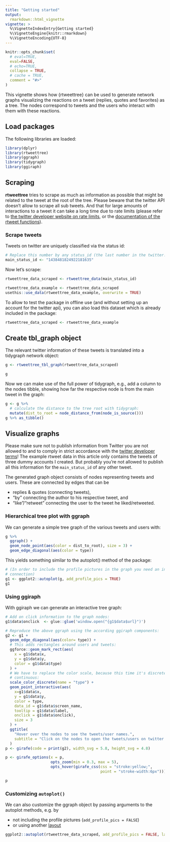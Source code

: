 ```yaml
---
title: "Getting started"
output: 
  rmarkdown::html_vignette
vignette: >
  %\VignetteIndexEntry{Getting started}
  %\VignetteEngine{knitr::rmarkdown}
  %\VignetteEncoding{UTF-8}
---
```


```r
knitr::opts_chunk$set(
  # eval=TRUE,
  eval=FALSE,
  # echo=TRUE,
  collapse = TRUE,
  # cache = TRUE,
  comment = "#>"
)
```

This vignette shows how {rtweettree} can be used to generate network graphs
visualizing the reactions on a tweet (replies, quotes and favorites) as a tree.
The nodes correspond to tweets and the users who interact with them with these
reactions.


## Load packages

The following libraries are loaded:

```r
library(dplyr)
library(rtweettree)
library(ggraph)
library(tidygraph)
library(ggiraph)
```

## Scraping 

**rtweettree** tries to scrape as much as information as possible that might be
related to the tweet at the root of the tree. Please beware that the twitter API
doesn't allow to scrape all sub tweets. And that for large amounts of
interactions to a tweet it can take a long time due to rate limits (please refer
to [the twitter developer website on rate
limits](https://developer.twitter.com/en/docs/basics/rate-limiting), or the
[documentation of the rtweet
functions](https://docs.ropensci.org/rtweet/reference/index.html)).

### Scrape tweets

Tweets on twitter are uniquely classified via the status id:

```r
# Replace this number by any status_id (the last number in the twitter.com url of a tweet):
main_status_id <- "1438481824922181635"
```

Now let's scrape:

```r
rtweettree_data_scraped <- rtweettree_data(main_status_id)
```

```r
rtweettree_data_example <- rtweettree_data_scraped
usethis::use_data(rtweettree_data_example, overwrite = TRUE)
```


To allow to test the package in offline use (and without setting up an account
for the twitter api), you can also load this dataset which is already included in the package:
```r
rtweettree_data_scraped <- rtweettree_data_example
```



## Create tbl_graph object

The relevant twitter information of these tweets is translated into a tidygraph network object: 

```r
g <- rtweettree_tbl_graph(rtweettree_data_scraped)
```


```r
g
```

Now we can make use of the full power of tidygraph, e.g.,  add a column to the
nodes tibble, showing how far the respective node is from the main tweet in the
graph:

```r
g <- g %>%     
  # calculate the distance to the tree root with tidygraph:
  mutate(dist_to_root = node_distance_from(node_is_source()))
g %>% as_tibble()
```


## Visualize graphs

Please make sure not to publish information from Twitter you are not allowed to
and to comply in strict accordance with the [twitter developer
terms](https://developer.twitter.com/en/developer-terms/more-on-restricted-use-cases)!
The example rtweet data in this article only contains the tweets of three dummy
accounts I created. But probably you're not allowed to publish all this
information for the `main_status_id` of any other tweet.

The generated graph object consists of nodes representing tweets and users.
These are connected by edges that can be

* replies & quotes (connecting tweets),
* "by" connecting the author to his respective tweet, and 
* "like"/"retweet" connecting the user to the tweet he liked/retweeted. 

### Hierarchical tree plot with ggraph

We can generate a simple tree graph of the various tweets and users with:

```r
g %>% 
  ggraph() + 
  geom_node_point(aes(color = dist_to_root), size = 3) + 
  geom_edge_diagonal(aes(color = type))
```

This yields something similar to the autoplot() method of the package:

```r
# (In order to include the profile pictures in the graph you need an internet
# connection)
g1 <- ggplot2::autoplot(g, add_profile_pics = TRUE)
g1
```


### Using ggiraph

With ggiraph we can generate an interactive tree graph:


```r
# Add on click information to the graph nodes:
g1$data$onclick  <- glue::glue('window.open("{g1$data$url}")')

# Reproduce the above ggraph using the according ggiraph components:
g2 <- g1 +
  geom_edge_diagonal(aes(color= type)) +
  # This adds rectangles around users and tweets:
  ggforce::geom_mark_rect(aes(
    x = g1$data$x,
    y = g1$data$y,
    color = g1$data$type)
  ) +
  # We have to replace the color scale, because this time it's discrete and not
  # continuous:
  scale_color_discrete(name = "type") +
  geom_point_interactive(aes(
    x=g1$data$x,
    y = g1$data$y,
    color = type,
    data_id = g1$data$screen_name,
    tooltip = g1$data$label,
    onclick = g1$data$onclick),
    size = 3
  ) +
  ggtitle(
    "Hover over the nodes to see the tweets/user names.", 
    subtitle = "Click on the nodes to open the tweets/users on twitter.com"
  )
p <- girafe(code = print(g2), width_svg = 5.8, height_svg = 4.8)

p <- girafe_options(x = p,
                    opts_zoom(min = 0.3, max = 5),
                    opts_hover(girafe_css(css = "stroke:yellow;",
                                          point = "stroke-width:6px")))

p
```

### Customizing `autoplot()`

We can also customize the ggraph object by passing arguments to the autoplot methods, e.g. by 

* not including the profile pictures (`add_profile_pics = FALSE`)
* or using another [layout](https://ggraph.data-imaginist.com/articles/Layouts.html) 

```r
ggplot2::autoplot(rtweettree_data_scraped, add_profile_pics = FALSE, layout = "stress")
```

